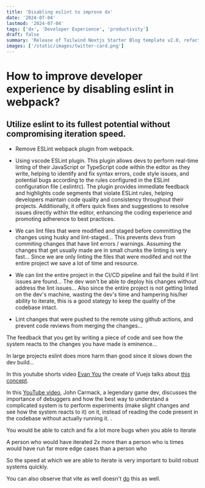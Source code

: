 ```yaml
---
title: 'Disabling eslint to improve dx'
date: '2024-07-04'
lastmod: '2024-07-04'
tags: ['dx', 'Developer Experience', 'productivity']
draft: false
summary: 'Release of Tailwind Nextjs Starter Blog template v2.0, refactored with Nextjs App directory and React Server Components setup.Discover the new features and how to migrate from V1.'
images: ['/static/images/twitter-card.png']
---
```



# How to improve developer experience by disabling eslint in webpack?


## Utilize eslint to its fullest potential without compromising iteration speed.

- Remove ESLint webpack plugin from webpack.

- Using vscode ESLint plugin. This plugin allows devs to perform real-time linting of their JavaScript or TypeScript code within the editor as they write, helping to identify and fix syntax errors,
code style issues, and potential bugs according to the rules configured in the ESLint configuration file (.eslintrc). The plugin provides immediate feedback and highlights code
segments that violate ESLint rules, helping developers maintain code quality and consistency throughout their projects. Additionally, it offers quick fixes and
suggestions to resolve issues directly within the editor, enhancing the coding experience and promoting adherence to best practices.

- We can lint files that were modified and staged before committing the changes using husky and lint-staged... This prevents devs from
commiting changes that have lint errors / warnings. Assuming the changes that get usually made are in small chunks the linting
is very fast... Since we are only linting the files that were modifed and not the entire project we save a lot of time and resource.

- We can lint the entire project in the CI/CD pipeline and fail the build if lint issues are found... The dev won't be able to
deploy his changes without address the lint issues... Also since the entire project is not getting linted on the dev's machine,
wasting the dev's time and hampering his/her ability to iterate, this is a good stategy to keep the quality of the codebase intact.

- Lint changes that were pushed to the remote using github actions, and prevent code reviews from merging the changes...

The feedback that you get by writing a piece of code and see how the system reacts to the changes you have made is eminence...

In large projects eslint does more harm than good since it slows down the dev build...

In this youtube shorts video [Evan You](https://evanyou.me/) the create of Vuejs talks about [this concept](https://www.youtube.com/shorts/0jdfB1xWaMo).


In this [YouTube video](https://youtu.be/tzr7hrxcwkw?t=90), John Carmack, a legendary game dev, discusses the importance of debuggers and how the best way to understand a
complicated system is to perform experiments (make slight changes and see how the system reacts to it) on it, instead of reading the code present in the codebase without actually running it.
.

You would be able to catch and fix a lot more bugs when you able to iterate

A person who would have iterated 2x more than a person who is times would have run far more edge cases than a person who



So the speed at which we are able to iterate is very important to build robust systems quickly.

You can also observe that vite as well doesn't [do](https://vitejs.dev/guide/features.html#transpile-only) this as well.

